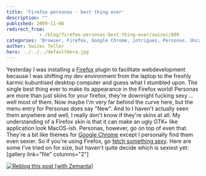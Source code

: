 ```yaml
---
title: 'Firefox personas - best thing ever'
description: ""
published: 2009-11-06
redirect_from: 
            - /blog/firefox-personas-best-thing-ever/swizec/809
categories: 'Browser, Firefox, Google Chrome, intrigues, Personas, Uncategorized'
author: Swizec Teller
hero: ../../../defaultHero.jpg
---
```

Yesterday I was installing a [Firefox](http://www.mozilla.com/en-US/firefox/ "Firefox") plugin to facilitate webdevelopment because I was shifting my dev environment from the laptop to the freshly karmic kubuntised desktop computer and guess what I stumbled upon. The single best thing ever to make its appearance in the Firefox world! Personas are more than just skins for your firefox, they're downright fucking sexy ... well most of them. Now maybe I'm very far behind the curve here, but the menu entry for Personas does say "New". And to I haven't actually seen them anywhere and well, I really don't know if they're skins at all. My understanding of a Firefox skin is that it can make an ugly GTK+ like application look MacOS-ish. Personas, however, go on top of even that. They're a bit like themes for [Google Chrome](http://www.google.com/chrome "Google Chrome") except I personally find them even sexier. So if you're using Firefox, go [fetch something sexy](https://addons.mozilla.org/en-US/firefox/personas/). Here are some I've tried on for size, but haven't quite decide which is sexiest yet: \[gallery link="file" columns="2"]

[![Reblog this post \[with Zemanta\]](http://img.zemanta.com/reblog_e.png?x-id=8ae49c52-9517-4774-a815-ecb0262402b4)](http://reblog.zemanta.com/zemified/8ae49c52-9517-4774-a815-ecb0262402b4/ "Reblog this post \[with Zemanta]")